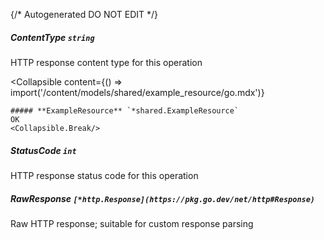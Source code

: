 {/* Autogenerated DO NOT EDIT  */}

##### **ContentType** `string`
HTTP response content type for this operation

<Collapsible
    content={() => import('/content/models/shared/example_resource/go.mdx')}
>
    ##### **ExampleResource** `*shared.ExampleResource`
    OK
    <Collapsible.Break/>
</Collapsible>

##### **StatusCode** `int`
HTTP response status code for this operation

##### **RawResponse** `[*http.Response](https://pkg.go.dev/net/http#Response)`
Raw HTTP response; suitable for custom response parsing

